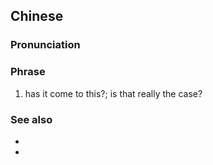 {{also|至于吗}}
==Chinese==
{{zh-forms|s=至于吗|type=21}}

===Pronunciation===
{{zh-pron
|m=zhìyu ma
|cat=ph
}}

===Phrase===
{{zh-phrase}}

# {{lb|zh|colloquial}} has it come to this?; is that really the case?
#: {{zh-x|甲：^如果 他 忘記 送 我 生日 禮物，我 可能 會 跟 他 吹 了。<br>^乙：^'''至於.嗎'''？|A: If he forgets to get me a birthday present, I might break up with him.<br>B: '''Isn't that going a bit far'''?}}

===See also===
* {{zh-l|至於}}
* {{zh-l|不至於}}